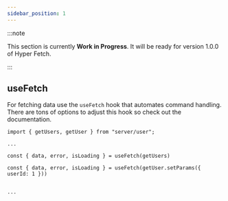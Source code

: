 ```yaml
---
sidebar_position: 1
---
```


:::note

This section is currently **Work in Progress**. It will be ready for version 1.0.0 of Hyper Fetch.

:::

## useFetch

For fetching data use the `useFetch` hook that automates command handling. There are tons of options to adjust this hook
so check out the documentation.

```tsx
import { getUsers, getUser } from "server/user";

...

const { data, error, isLoading } = useFetch(getUsers)

const { data, error, isLoading } = useFetch(getUser.setParams({ userId: 1 }))


...


```
